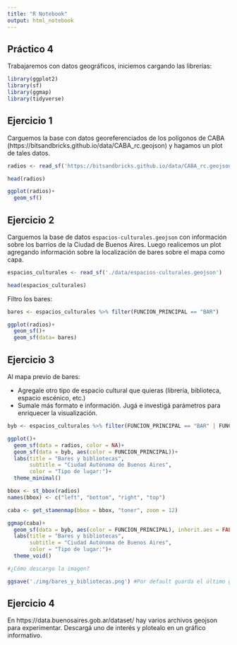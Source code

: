 ```yaml
---
title: "R Notebook"
output: html_notebook
---
```

## Práctico 4

Trabajaremos con datos geográficos, iniciemos cargando las librerías:

```r
library(ggplot2)
library(sf)
library(ggmap)
library(tidyverse)
```

## Ejercicio 1

Carguemos la base con datos georeferenciados de los polígonos de CABA (https://bitsandbricks.github.io/data/CABA_rc.geojson) y hagamos un plot de tales datos. 

```r
radios <- read_sf('https://bitsandbricks.github.io/data/CABA_rc.geojson')
```

```r
head(radios)
```

```r
ggplot(radios)+
  geom_sf()
```

## Ejercicio 2

Carguemos la base de datos `espacios-culturales.geojson` con información sobre los barrios de la Ciudad de Buenos Aires. Luego realicemos un plot agregando información sobre la localización de bares sobre el mapa como capa.

```r
espacios_culturales <- read_sf('./data/espacios-culturales.geojson')

head(espacios_culturales)
```
Filtro los bares: 

```r
bares <- espacios_culturales %>% filter(FUNCION_PRINCIPAL == "BAR")
```


```r
ggplot(radios)+
  geom_sf()+
  geom_sf(data= bares)
```


## Ejercicio 3

Al mapa previo de bares: 

- Agregale otro tipo de espacio cultural que quieras (librería, biblioteca, espacio escénico, etc.)
- Sumale más formato e información. Jugá e investigá parámetros para enriquecer la visualización.

```r
byb <- espacios_culturales %>% filter(FUNCION_PRINCIPAL == "BAR" | FUNCION_PRINCIPAL == "BIBLIOTECA")

ggplot()+
  geom_sf(data = radios, color = NA)+
  geom_sf(data = byb, aes(color = FUNCION_PRINCIPAL))+
  labs(title = "Bares y bibliotecas",
       subtitle = "Ciudad Autónoma de Buenos Aires",
       color = "Tipo de lugar:")+
  theme_minimal()
```

```r
bbox <- st_bbox(radios) 
names(bbox) <- c("left", "bottom", "right", "top") 
```
```r
caba <- get_stamenmap(bbox = bbox, "toner", zoom = 12)
```
```r
ggmap(caba)+
  geom_sf(data = byb, aes(color = FUNCION_PRINCIPAL), inherit.aes = FALSE)+
  labs(title = "Bares y bibliotecas",
       subtitle = "Ciudad Autónoma de Buenos Aires",
       color = "Tipo de lugar:")+
  theme_void()

#¿Cómo descargo la imagen?

ggsave('./img/bares_y_bibliotecas.png') #Por default guarda el último grafico que generé
```


## Ejercicio 4

En https://data.buenosaires.gob.ar/dataset/ hay varios archivos geojson para experimentar. Descargá uno de interés y plotealo en un gráfico informativo.

```r

```
